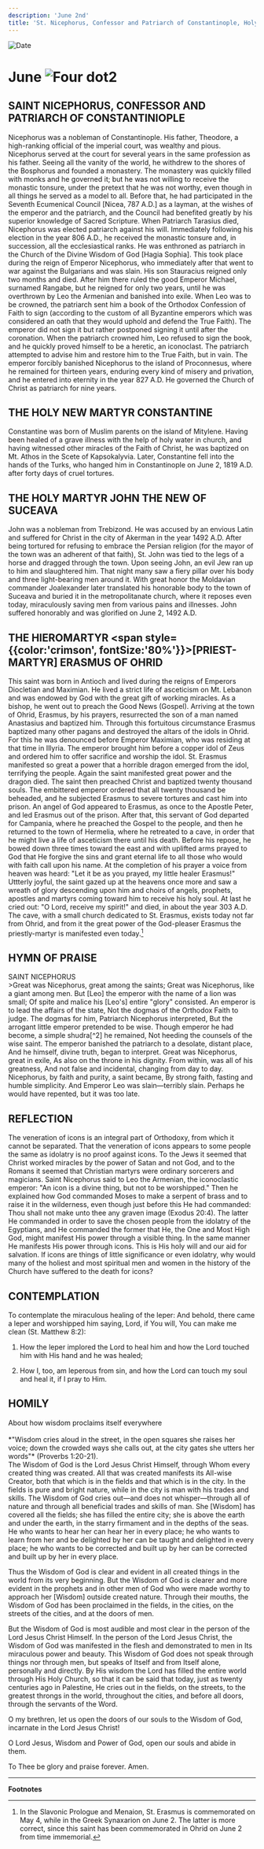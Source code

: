 ```yaml
---
description: 'June 2nd'
title: 'St. Nicephorus, Confessor and Patriarch of Constantinople, Holy New Martyr Constantine, Holy Martyr John the New of Suceava'
---
```


<RunningHead />
<Image src="/title-imprint.png" height={68} width={50} alt="Date" className="title-imprint"/>

# <div id="date">June <Image className="four-dot" src="/four-dot.png" height={15} width={15} alt="Four dot" />2</div>

## SAINT NICEPHORUS, CONFESSOR AND PATRIARCH OF CONSTANTINIOPLE

Nicephorus was a nobleman of Constantinople. His father, Theodore, a high-ranking official of the imperial court, was wealthy and pious. Nicephorus served at the court for several years in the same profession as his father. Seeing all the vanity of the world, he withdrew to the shores of the Bosphorus and founded a monastery. The monastery was quickly filled with monks and he governed it; but he was not willing to receive the monastic tonsure, under the pretext that he was not worthy, even though in all things he served as a model to all. Before that, he had participated in the Seventh Ecumenical Council [Nicea, 787 A.D.] as a layman, at the wishes of the emperor and the patriarch, and the Council had benefited greatly by his superior knowledge of Sacred Scripture. When Patriarch Tarasius died, Nicephorus was elected patriarch against his will. Immediately following his election in the year 806 A.D., he received the monastic tonsure and, in succession, all the ecclesiastical ranks. He was enthroned as patriarch in the Church of the Divine Wisdom of God [Hagia Sophia]. This took place during the reign of Emperor Nicephorus, who immediately after that went to war against the Bulgarians and was slain. His son Stauracius reigned only two months and died. After him there ruled the good Emperor Michael, surnamed Rangabe, but he reigned for only two years, until he was overthrown by Leo the Armenian and banished into exile. When Leo was to be crowned, the patriarch sent him a book of the Orthodox Confession of Faith to sign (according to the custom of all Byzantine emperors which was considered an oath that they would uphold and defend the True Faith). The emperor did not sign it but rather postponed signing it until after the coronation. When the patriarch crowned him, Leo refused to sign the book, and he quickly proved himself to be a heretic, an iconoclast. The patriarch attempted to advise him and restore him to the True Faith, but in vain. The emperor forcibly banished Nicephorus to the island of Proconnesus, where he remained for thirteen years, enduring every kind of misery and privation, and he entered into eternity in the year 827 A.D. He governed the Church of Christ as patriarch for nine years.

## THE HOLY NEW MARTYR CONSTANTINE

Constantine was born of Muslim parents on the island of Mitylene. Having been healed of a grave illness with the help of holy water in church, and having witnessed other miracles of the Faith of Christ, he was baptized on Mt. Athos in the Scete of Kapsokalyvia. Later, Constantine fell into the hands of the Turks, who hanged him in Constantinople on June 2, 1819 A.D. after forty days of cruel tortures.

## THE HOLY MARTYR JOHN THE NEW OF SUCEAVA

John was a nobleman from Trebizond. He was accused by an envious Latin and suffered for Christ in the city of Akerman in the year 1492 A.D. After being tortured for refusing to embrace the Persian religion (for the mayor of the town was an adherent of that faith), St. John was tied to the legs of a horse and dragged through the town. Upon seeing John, an evil Jew ran up to him and slaughtered him. That night many saw a fiery pillar over his body and three light-bearing men around it. With great honor the Moldavian commander Joalexander later translated his honorable body to the town of Suceava and buried it in the metropolitanate church, where it reposes even today, miraculously saving men from various pains and illnesses. John suffered honorably and was glorified on June 2, 1492 A.D.

## THE HIEROMARTYR <span style={{color:'crimson', fontSize:'80%'}}>[PRIEST-MARTYR]</span> ERASMUS OF OHRID

This saint was born in Antioch and lived during the reigns of Emperors Diocletian and Maximian. He lived a strict life of asceticism on Mt. Lebanon and was endowed by God with the great gift of working miracles. As a bishop, he went out to preach the Good News (Gospel). Arriving at the town of Ohrid, Erasmus, by his prayers, resurrected the son of a man named Anastasius and baptized him. Through this fortuitous circumstance Erasmus baptized many other pagans and destroyed the altars of the idols in Ohrid. For this he was denounced before Emperor Maximian, who was residing at that time in Illyria. The emperor brought him before a copper idol of Zeus and ordered him to offer sacrifice and worship the idol. St. Erasmus manifested so great a power that a horrible dragon emerged from the idol, terrifying the people. Again the saint manifested great power and the dragon died. The saint then preached Christ and baptized twenty thousand souls. The embittered emperor ordered that all twenty thousand be beheaded, and he subjected Erasmus to severe tortures and cast him into prison. An angel of God appeared to Erasmus, as once to the Apostle Peter, and led Erasmus out of the prison. After that, this servant of God departed for Campania, where he preached the Gospel to the people, and then he returned to the town of Hermelia, where he retreated to a cave, in order that he might live a life of asceticism there until his death. Before his repose, he bowed down three times toward the east and with uplifted arms prayed to God that He forgive the sins and grant eternal life to all those who would with faith call upon his name. At the completion of his prayer a voice from heaven was heard: "Let it be as you prayed, my little healer Erasmus!" Uttterly joyful, the saint gazed up at the heavens once more and saw a wreath of glory descending upon him and choirs of angels, prophets, apostles and martyrs coming toward him to receive his holy soul. At last he cried out: "O Lord, receive my spirit!" and died, in about the year 303 A.D. The cave, with a small church dedicated to St. Erasmus, exists today not far from Ohrid, and from it the great power of the God-pleaser Erasmus the priestly-martyr is manifested even today.[^1] 


## HYMN OF PRAISE
<div style={{textAlign:'center', color:'crimson', fontWeight:'bold'}}>
SAINT NICEPHORUS
</div>
>Great was Nicephorus, great among the saints;  
Great was Nicephorus, like a giant among men.  
But [Leo] the emperor with the name of a lion was small;  
Of spite and malice his [Leo's] entire "glory" consisted.  
An emperor is to lead the affairs of the state,  
Not the dogmas of the Orthodox Faith to judge.  
The dogmas for him, Patriarch Nicephorus interpreted,  
But the arrogant little emperor pretended to be wise.  
Though emperor he had become, a simple shudra[^2] he remained,  
Not heeding the counsels of the wise saint.  
The emperor banished the patriarch to a desolate, distant place,  
And he himself, divine truth, began to interpret.  
Great was Nicephorus, great in exile,  
As also on the throne in his dignity.  
From within, was all of his greatness,  
And not false and incidental, changing from day to day.  
Nicephorus, by faith and purity, a saint became,  
By strong faith, fasting and humble simplicity.  
And Emperor Leo was slain—terribly slain.  
Perhaps he would have repented, but it was too late.  


## REFLECTION

The veneration of icons is an integral part of Orthodoxy, from which it cannot be separated. That the veneration of icons appears to some people the same as idolatry is no proof against icons. To the Jews it seemed that Christ worked miracles by the power of Satan and not God, and to the Romans it seemed that Christian martyrs were ordinary sorcerers and magicians. Saint Nicephorus said to Leo the Armenian, the iconoclastic emperor: "An icon is a divine thing, but not to be worshipped." Then he explained how God commanded Moses to make a serpent of brass and to raise it in the wilderness, even though just before this He had commanded: Thou shall not make unto thee any graven image (Exodus 20:4). The latter He commanded in order to save the chosen people from the idolatry of the Egyptians, and He commanded the former that He, the One and Most High God, might manifest His power through a visible thing. In the same manner He manifests His power through icons. This is His holy will and our aid for salvation. If icons are things of little significance or even idolatry, why would many of the holiest and most spiritual men and women in the history of the Church have suffered to the death for icons?

## CONTEMPLATION

To contemplate the miraculous healing of the leper: And behold, there came a leper and worshipped him saying, Lord, if You will, You can make me clean (St. Matthew 8:2):

1. How the leper implored the Lord to heal him and how the Lord touched him with His hand and he was healed;

2. How I, too, am leperous from sin, and how the Lord can touch my soul and heal it, if I pray to Him.


## HOMILY
<div style={{textAlign:'center', color:'crimson', fontWeight:'bold'}}>
About how wisdom proclaims itself everywhere
</div>
<br />
<div style={{textAlign:'right'}}>
*"Wisdom cries aloud in the street, in the open squares she raises her voice; down the crowded ways she calls out, at the city gates she utters her words"* (Proverbs 1:20-21).
</div>
The Wisdom of God is the Lord Jesus Christ Himself, through Whom every created thing was created. All that was created manifests its All-wise Creator, both that which is in the fields and that which is in the city. In the fields is pure and bright nature, while in the city is man with his trades and skills. The Wisdom of God cries out—and does not whisper—through all of nature and through all beneficial trades and skills of man. She [Wisdom] has covered all the fields; she has filled the entire city; she is above the earth and under the earth, in the starry firmament and in the depths of the seas. He who wants to hear her can hear her in every place; he who wants to learn from her and be delighted by her can be taught and delighted in every place; he who wants to be corrected and built up by her can be corrected and built up by her in every place.

Thus the Wisdom of God is clear and evident in all created things in the world from its very beginning. But the Wisdom of God is clearer and more evident in the prophets and in other men of God who were made worthy to approach her [Wisdom] outside created nature. Through their mouths, the Wisdom of God has been proclaimed in the fields, in the cities, on the streets of the cities, and at the doors of men.

But the Wisdom of God is most audible and most clear in the person of the Lord Jesus Christ Himself. In the person of the Lord Jesus Christ, the Wisdom of God was manifested in the flesh and demonstrated to men in Its miraculous power and beauty. This Wisdom of God does not speak through things nor through men, but speaks of Itself and from Itself alone, personally and directly. By His wisdom the Lord has filled the entire world through His Holy Church, so that it can be said that today, just as twenty centuries ago in Palestine, He cries out in the fields, on the streets, to the greatest throngs in the world, throughout the cities, and before all doors, through the servants of the Word.

O my brethren, let us open the doors of our souls to the Wisdom of God, incarnate in the Lord Jesus Christ!

O Lord Jesus, Wisdom and Power of God, open our souls and abide in them.

To Thee be glory and praise forever. Amen.

---
**Footnotes**

[^1]: In the Slavonic Prologue and Menaion, St. Erasmus is commemorated on May 4, while in the Greek Synaxarion on June 2.  The latter is more correct, since this saint has been commemorated in Ohrid on June 2 from time immemorial.
[^2]: Shudra: one of the four original castes in India, whose members engaged in the lowest professions. —Trans.